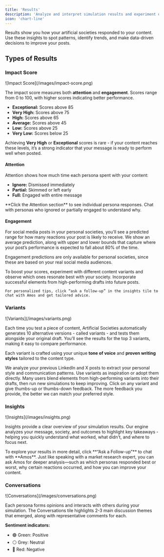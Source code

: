```yaml
---
title: 'Results'
description: 'Analyze and interpret simulation results and experiment outcomes'
icon: 'chart-line'
---
```


Results show you how your artificial societies responded to your content. Use these insights to spot patterns, identify trends, and make data-driven decisions to improve your posts.

## Types of Results

### Impact Score

<Frame>
![Impact Score](/images/impact-score.png)
</Frame>
<br />

The impact score measures both **attention** and **engagement**. Scores range from 0 to 100, with higher scores indicating better performance.

- **Exceptional:** Scores above 85
- **Very High:** Scores above 75
- **High:** Scores above 65
- **Average:** Scores above 45
- **Low:** Scores above 25
- **Very Low:** Scores below 25

Achieving **Very High** or **Exceptional** scores is rare - if your content reaches these levels, it’s a strong indicator that your message is ready to perform well when posted.

#### Attention
Attention shows how much time each persona spent with your content:
- **Ignore:** Dismissed immediately
- **Partial:** Skimmed or left early
- **Full:** Engaged with entire message

<Tip>
**Click the Attention section** to see individual persona responses. Chat with personas who ignored or partially engaged to understand why.
</Tip>

#### Engagement

For social media posts in your personal societies, you’ll see a predicted range for how many reactions your post is likely to receive. We show an average prediction, along with upper and lower bounds that capture where your post’s performance is expected to fall about 80% of the time.

Engagement predictions are only available for personal societies, since these are based on your real social media audiences.

<Accordion title="How do I get higher scores?">
    To boost your scores, experiment with different content variants and observe which ones resonate best with your society. Incorporate successful elements from high-performing drafts into future posts.
    
    For personalized tips, click “ask a follow-up” in the insights tile to chat with Amos and get tailored advice.
</Accordion>

### Variants

<Frame>
![Variants](/images/variants.png)
</Frame>
<br />

Each time you test a piece of content, Artificial Societies automatically generates 10 alternative versions - called variants - and tests them alongside your original draft. You’ll see the results for the top 3 variants, making it easy to compare performance.

Each variant is crafted using your unique **tone of voice** and **proven writing styles** tailored to the content type.

<Accordion title="How do you capture my tone of voice?">
    We analyze your previous LinkedIn and X posts to extract your personal style and communication patterns.
</Accordion>

<Accordion title="How should I use variants?">
    Use variants as inspiration or adopt them directly. Many users blend elements from high-performing variants into their drafts, then run new simulations to keep improving.
</Accordion>

<Accordion title="How do I make variants sound more like me?">
    Click on any variant and give thumbs-up or thumbs-down feedback. The more feedback you provide, the better we can match your preferred style.
</Accordion>

### Insights

<Frame>
![Insights](/images/insights.png)
</Frame>
<br />

Insights provide a clear overview of your simulation results. Our engine analyzes your message, society, and outcomes to highlight key takeaways - helping you quickly understand what worked, what didn't, and where to focus next.

<Tip>
To explore your results in more detail, click **“Ask a Follow-up”** to chat with **Amos**. Just like speaking with a market research expert, you can ask Amos for deeper analysis—such as which personas responded best or worst, why certain reactions occurred, and how you can improve your content.
</Tip>

### Conversations

<Frame>
![Conversations](/images/conversations.png)
</Frame>
<br />

Each persona forms opinions and interacts with others during your simulation. The Conversations tile highlights 2-3 main discussion themes that emerged, along with representative comments for each.

**Sentiment indicators:**
- 🟢 Green: Positive
- ⚪ Grey: Neutral  
- 🔴 Red: Negative